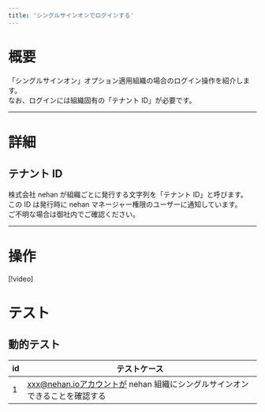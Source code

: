 ```yaml
---
title: 'シングルサインオンでログインする'
---
```


# 概要

「シングルサインオン」オプション適用組織の場合のログイン操作を紹介します。  
なお、ログインには組織固有の「テナント ID」が必要です。

---

# 詳細

## テナント ID

株式会社 nehan が組織ごとに発行する文字列を「テナント ID」と呼びます。  
この ID は発行時に nehan マネージャー権限のユーザーに通知しています。  
ご不明な場合は御社内でご確認ください。

---

# 操作

[!video]

<InternalSection>

# テスト

## 動的テスト

| id  | テストケース                                                                |
| --- | --------------------------------------------------------------------------- |
| 1   | xxx@nehan.ioアカウントが nehan 組織にシングルサインオンできることを確認する |

</InternalSection>
